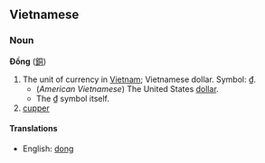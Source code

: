 ==Vietnamese==

===Noun===
'''Đồng''' ([[銅]])

#The unit of currency in [[Vietnam]]; Vietnamese dollar. Symbol: [[₫]].
#*(''American Vietnamese'') The United States [[dollar]].
#*The [[₫]] symbol itself.
# [[cupper]]

====Translations====
*English: [[dong]]